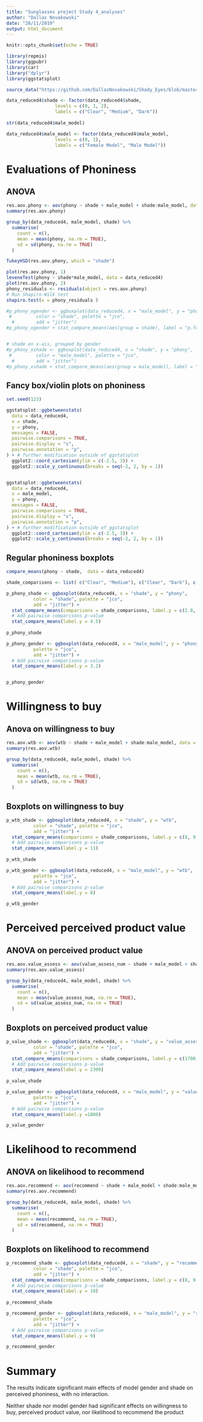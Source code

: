 ```yaml
---
title: "Sunglasses project Study 4_analyses"
author: "Dallas Novakowski"
date: "28/11/2019"
output: html_document
---
```


```r
knitr::opts_chunk$set(echo = TRUE)
```

```r
library(repmis)
library(ggpubr)
library(car)
library("dplyr")
library(ggstatsplot)

source_data("https://github.com/DallasNovakowski/Shady_Eyes/blob/master/sunglasses_study4_clean2_11_27_2019.Rdata?raw=true")
```


```r
data_reduced4$shade <- factor(data_reduced4$shade, 
                  levels = c(0, 1, 2),
                  labels = c("Clear", "Medium", "Dark"))
                  
str(data_reduced4$male_model)

data_reduced4$male_model <- factor(data_reduced4$male_model, 
                  levels = c(0, 1),
                  labels = c("Female Model", "Male Model"))
```

# Evaluations of Phoniness
## ANOVA
```r
res.aov.phony <- aov(phony ~ shade + male_model + shade:male_model, data = data_reduced4)
summary(res.aov.phony)

group_by(data_reduced4, male_model, shade) %>%
  summarise(
    count = n(),
    mean = mean(phony, na.rm = TRUE),
    sd = sd(phony, na.rm = TRUE)
  )
```

```r
TukeyHSD(res.aov.phony, which = "shade")

plot(res.aov.phony, 1)
leveneTest(phony ~ shade*male_model, data = data_reduced4)
plot(res.aov.phony, 2)
phony_residuals <- residuals(object = res.aov.phony)
# Run Shapiro-Wilk test
shapiro.test(x = phony_residuals )
```

```r
#p_phony_xgender <- ggboxplot(data_reduced4, x = "male_model", y = "phony",
 #         color = "shade", palette = "jco",
  #        add = "jitter")
#p_phony_xgender + stat_compare_means(aes(group = shade), label = "p.format")


# shade on x-ais, grouped by gender
#p_phony_xshade <- ggboxplot(data_reduced4, x = "shade", y = "phony",
 #         color = "male_model", palette = "jco",
  #        add = "jitter")
#p_phony_xshade + stat_compare_means(aes(group = male_model), label = "p.format")
```

## Fancy box/violin plots on phoniness
```r

set.seed(123)

ggstatsplot::ggbetweenstats(
  data = data_reduced4,
  x = shade,
  y = phony,
  messages = FALSE, 
  pairwise.comparisons = TRUE,
  pairwise.display = "s",
  pairwise.annotation = "p",
) + # further modification outside of ggstatsplot
  ggplot2::coord_cartesian(ylim = c(-2.5, 3)) +
  ggplot2::scale_y_continuous(breaks = seq(-2, 2, by = 1))


ggstatsplot::ggbetweenstats(
  data = data_reduced4,
  x = male_model,
  y = phony,
  messages = FALSE, 
  pairwise.comparisons = TRUE,
  pairwise.display = "s",
  pairwise.annotation = "p",
) + # further modification outside of ggstatsplot
  ggplot2::coord_cartesian(ylim = c(-2.5, 3)) +
  ggplot2::scale_y_continuous(breaks = seq(-2, 2, by = 1))
```
## Regular phoniness boxplots
```r
compare_means(phony ~ shade,  data = data_reduced4)

shade_comparisons <- list( c("Clear", "Medium"), c("Clear", "Dark"), c("Medium", "Dark") )

p_phony_shade <- ggboxplot(data_reduced4, x = "shade", y = "phony",
          color = "shade", palette = "jco",
          add = "jitter") + 
  stat_compare_means(comparisons = shade_comparisons, label.y = c(2.8, 3.5, 4.5)) + # Add pairwise comparisons p-value
  # Add pairwise comparisons p-value
  stat_compare_means(label.y = 4.5) 
  
p_phony_shade

p_phony_gender <- ggboxplot(data_reduced4, x = "male_model", y = "phony",
          palette = "jco",
          add = "jitter") + 
  # Add pairwise comparisons p-value
  stat_compare_means(label.y = 3.2)


p_phony_gender
```
 
# Willingness to buy
## Anova on willingness to buy
```r
res.aov.wtb <- aov(wtb ~ shade + male_model + shade:male_model, data = data_reduced4)
summary(res.aov.wtb)

group_by(data_reduced4, male_model, shade) %>%
  summarise(
    count = n(),
    mean = mean(wtb, na.rm = TRUE),
    sd = sd(wtb, na.rm = TRUE)
  )
```

## Boxplots on willingness to buy
```r
p_wtb_shade <- ggboxplot(data_reduced4, x = "shade", y = "wtb",
          color = "shade", palette = "jco",
          add = "jitter") + 
  stat_compare_means(comparisons = shade_comparisons, label.y = c(8, 9, 10)) + # Add pairwise comparisons p-value
  # Add pairwise comparisons p-value
  stat_compare_means(label.y = 11) 
  
p_wtb_shade

p_wtb_gender <- ggboxplot(data_reduced4, x = "male_model", y = "wtb",
          palette = "jco",
          add = "jitter") + 
  # Add pairwise comparisons p-value
  stat_compare_means(label.y = 8)

p_wtb_gender
```

# Perceived perceived product value
## ANOVA on perceived product value
```r
res.aov.value_assess <- aov(value_assess_num ~ shade + male_model + shade:male_model, data = data_reduced4)
summary(res.aov.value_assess)

group_by(data_reduced4, male_model, shade) %>%
  summarise(
    count = n(),
    mean = mean(value_assess_num, na.rm = TRUE),
    sd = sd(value_assess_num, na.rm = TRUE)
  )
```

## Boxplots on perceived product value
```r
p_value_shade <- ggboxplot(data_reduced4, x = "shade", y = "value_assess_num",
          color = "shade", palette = "jco",
          add = "jitter") + 
  stat_compare_means(comparisons = shade_comparisons, label.y = c(1700, 1900, 2150)) + # Add pairwise comparisons p-value
  # Add pairwise comparisons p-value
  stat_compare_means(label.y = 2300) 
  
p_value_shade

p_value_gender <- ggboxplot(data_reduced4, x = "male_model", y = "value_assess_num",
          palette = "jco",
          add = "jitter") + 
  # Add pairwise comparisons p-value
  stat_compare_means(label.y =1800) 

p_value_gender
```


# Likelihood to recommend
## ANOVA on likelihood to recommend
``` r
res.aov.recommend <- aov(recommend ~ shade + male_model + shade:male_model, data = data_reduced4)
summary(res.aov.recommend)

group_by(data_reduced4, male_model, shade) %>%
  summarise(
    count = n(),
    mean = mean(recommend, na.rm = TRUE),
    sd = sd(recommend, na.rm = TRUE)
  )
```


## Boxplots on likelihood to recommend
```r
p_recommend_shade <- ggboxplot(data_reduced4, x = "shade", y = "recommend",
          color = "shade", palette = "jco",
          add = "jitter") + 
  stat_compare_means(comparisons = shade_comparisons, label.y = c(8, 9, 10)) + # Add pairwise comparisons p-value
  # Add pairwise comparisons p-value
  stat_compare_means(label.y = 10) 
  
p_recommend_shade

p_recommend_gender <- ggboxplot(data_reduced4, x = "male_model", y = "recommend",
          palette = "jco",
          add = "jitter") + 
  # Add pairwise comparisons p-value
  stat_compare_means(label.y = 9)

p_recommend_gender
```


# Summary
The results indicate significant main effects of model gender and shade on perceived phoniness, with no interaction.

Neither shade nor model gender had significant effects on willingness to buy, perceived product value, nor likelihood to recommend the product 